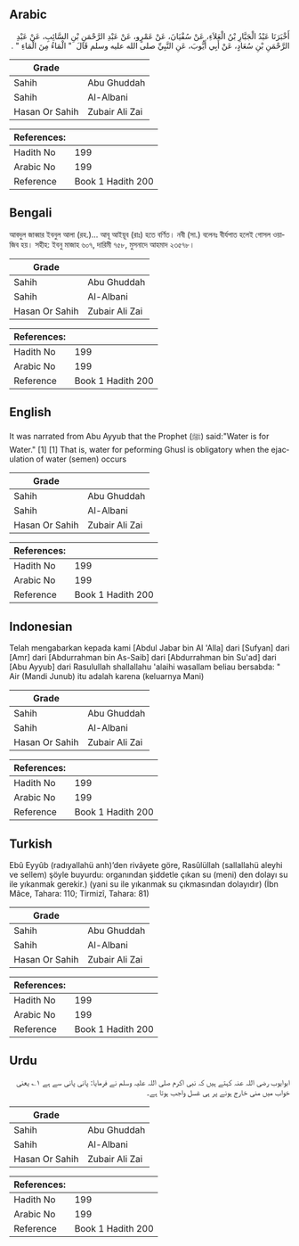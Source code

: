 ## Arabic


<div dir="rtl" lang="ar" style={{fontSize:'larger',backgroundColor:'#f8f9fa',padding:20}}>
أَخْبَرَنَا عَبْدُ الْجَبَّارِ بْنُ الْعَلاَءِ، عَنْ سُفْيَانَ، عَنْ عَمْرٍو، عَنْ عَبْدِ الرَّحْمَنِ بْنِ السَّائِبِ، عَنْ عَبْدِ الرَّحْمَنِ بْنِ سُعَادٍ، عَنْ أَبِي أَيُّوبَ، عَنِ النَّبِيِّ صلى الله عليه وسلم قَالَ ‏ "‏ الْمَاءُ مِنَ الْمَاءِ ‏"‏ ‏.‏
</div>
<div style={{backgroundColor:'#f8f9fa',padding:20, marginBottom: 10}}><table> <thead> <tr> <th>Grade</th> <th></th> </tr> </thead> <tbody> <tr><td>Sahih</td><td>Abu Ghuddah</td></tr><tr><td>Sahih</td><td>Al-Albani</td></tr><tr><td>Hasan Or Sahih</td><td>Zubair Ali Zai</td></tr></tbody></table><table> <thead> <tr> <th>References:</th> <th></th> </tr> </thead> <tbody><tr><td>Hadith No</td><td>199</td></tr><tr><td>Arabic No</td><td>199</td></tr><tr><td>Reference</td><td>Book 1 Hadith 200</td></tr></tbody></table></div>

## Bengali


<div dir="ltr" lang="bn" style={{fontSize:'larger',backgroundColor:'#f8f9fa',padding:20}}>
আবদুল জাব্বার ইবনুল আলা (রহ.)… আবূ আইয়ূব (রাঃ) হতে বর্ণিত। নবী (সা.) বলেনঃ বীর্যপাত হলেই গোসল ওয়াজিব হয়। সহীহ: ইবনু মাজাহ ৬০৭, দারিমী ৭৫৮, মুসনাদে আহমাদ ২৩৫৭৮।
</div>
<div style={{backgroundColor:'#f8f9fa',padding:20, marginBottom: 10}}><table> <thead> <tr> <th>Grade</th> <th></th> </tr> </thead> <tbody> <tr><td>Sahih</td><td>Abu Ghuddah</td></tr><tr><td>Sahih</td><td>Al-Albani</td></tr><tr><td>Hasan Or Sahih</td><td>Zubair Ali Zai</td></tr></tbody></table><table> <thead> <tr> <th>References:</th> <th></th> </tr> </thead> <tbody><tr><td>Hadith No</td><td>199</td></tr><tr><td>Arabic No</td><td>199</td></tr><tr><td>Reference</td><td>Book 1 Hadith 200</td></tr></tbody></table></div>

## English


<div dir="ltr" lang="en" style={{fontSize:'larger',backgroundColor:'#f8f9fa',padding:20}}>
It was narrated from Abu Ayyub that the Prophet (ﷺ) said:"Water is for Water." [1] [1] That is, water for peforming Ghusl is obligatory when the ejaculation of water (semen) occurs
</div>
<div style={{backgroundColor:'#f8f9fa',padding:20, marginBottom: 10}}><table> <thead> <tr> <th>Grade</th> <th></th> </tr> </thead> <tbody> <tr><td>Sahih</td><td>Abu Ghuddah</td></tr><tr><td>Sahih</td><td>Al-Albani</td></tr><tr><td>Hasan Or Sahih</td><td>Zubair Ali Zai</td></tr></tbody></table><table> <thead> <tr> <th>References:</th> <th></th> </tr> </thead> <tbody><tr><td>Hadith No</td><td>199</td></tr><tr><td>Arabic No</td><td>199</td></tr><tr><td>Reference</td><td>Book 1 Hadith 200</td></tr></tbody></table></div>

## Indonesian


<div dir="ltr" lang="id" style={{fontSize:'larger',backgroundColor:'#f8f9fa',padding:20}}>
Telah mengabarkan kepada kami [Abdul Jabar bin Al 'Alla] dari [Sufyan] dari [Amr] dari [Abdurrahman bin As-Saib] dari [Abdurrahman bin Su'ad] dari [Abu Ayyub] dari Rasulullah shallallahu 'alaihi wasallam beliau bersabda: " Air (Mandi Junub) itu adalah karena (keluarnya Mani)
</div>
<div style={{backgroundColor:'#f8f9fa',padding:20, marginBottom: 10}}><table> <thead> <tr> <th>Grade</th> <th></th> </tr> </thead> <tbody> <tr><td>Sahih</td><td>Abu Ghuddah</td></tr><tr><td>Sahih</td><td>Al-Albani</td></tr><tr><td>Hasan Or Sahih</td><td>Zubair Ali Zai</td></tr></tbody></table><table> <thead> <tr> <th>References:</th> <th></th> </tr> </thead> <tbody><tr><td>Hadith No</td><td>199</td></tr><tr><td>Arabic No</td><td>199</td></tr><tr><td>Reference</td><td>Book 1 Hadith 200</td></tr></tbody></table></div>

## Turkish


<div dir="ltr" lang="tr" style={{fontSize:'larger',backgroundColor:'#f8f9fa',padding:20}}>
Ebû Eyyûb (radıyallahü anh)’den rivâyete göre, Rasûlüllah (sallallahü aleyhi ve sellem) şöyle buyurdu: organından şiddetle çıkan su (meni) den dolayı su ile yıkanmak gerekir.) (yani su ile yıkanmak su çıkmasından dolayıdır) (İbn Mâce, Tahara: 110; Tirmizî, Tahara: 81)
</div>
<div style={{backgroundColor:'#f8f9fa',padding:20, marginBottom: 10}}><table> <thead> <tr> <th>Grade</th> <th></th> </tr> </thead> <tbody> <tr><td>Sahih</td><td>Abu Ghuddah</td></tr><tr><td>Sahih</td><td>Al-Albani</td></tr><tr><td>Hasan Or Sahih</td><td>Zubair Ali Zai</td></tr></tbody></table><table> <thead> <tr> <th>References:</th> <th></th> </tr> </thead> <tbody><tr><td>Hadith No</td><td>199</td></tr><tr><td>Arabic No</td><td>199</td></tr><tr><td>Reference</td><td>Book 1 Hadith 200</td></tr></tbody></table></div>

## Urdu


<div dir="rtl" lang="ur" style={{fontSize:'larger',backgroundColor:'#f8f9fa',padding:20}}>
ابوایوب رضی اللہ عنہ کہتے ہیں کہ نبی اکرم صلی اللہ علیہ وسلم نے فرمایا: پانی پانی سے ہے ۱؎ یعنی خواب میں منی خارج ہونے پر ہی غسل واجب ہوتا ہے۔
</div>
<div style={{backgroundColor:'#f8f9fa',padding:20, marginBottom: 10}}><table> <thead> <tr> <th>Grade</th> <th></th> </tr> </thead> <tbody> <tr><td>Sahih</td><td>Abu Ghuddah</td></tr><tr><td>Sahih</td><td>Al-Albani</td></tr><tr><td>Hasan Or Sahih</td><td>Zubair Ali Zai</td></tr></tbody></table><table> <thead> <tr> <th>References:</th> <th></th> </tr> </thead> <tbody><tr><td>Hadith No</td><td>199</td></tr><tr><td>Arabic No</td><td>199</td></tr><tr><td>Reference</td><td>Book 1 Hadith 200</td></tr></tbody></table></div>